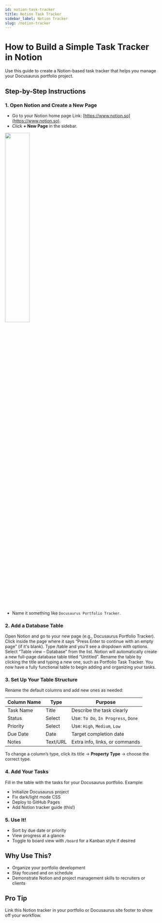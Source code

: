 ```yaml
---
id: notion-task-tracker
title: Notion Task Tracker
sidebar_label: Notion Tracker
slug: /notion-tracker
---
```


# How to Build a Simple Task Tracker in Notion

Use this guide to create a Notion-based task tracker that helps you manage your Docusaurus portfolio project.


## Step-by-Step Instructions

### 1. Open Notion and Create a New Page

- Go to your Notion home page Link: [https://www.notion.so](https://www.notion.so).
- Click **+ New Page** in the sidebar.

<img src="/img/TaskTracker_NewPage.png" width="40%"/>

- Name it something like `Docusaurus Portfolio Tracker`.


### 2. Add a Database Table
Open Notion and go to your new page (e.g., Docusaurus Portfolio Tracker).
Click inside the page where it says “Press Enter to continue with an empty page” (if it's blank).
Type /table and you’ll see a dropdown with options.
Select “Table view – Database” from the list.
Notion will automatically create a new full-page database table titled “Untitled”.
Rename the table by clicking the title and typing a new one, such as Portfolio Task Tracker.
You now have a fully functional table to begin adding and organizing your tasks.



### 3. Set Up Your Table Structure
Rename the default columns and add new ones as needed:

| Column Name     | Type           | Purpose                                      |
|-----------------|----------------|----------------------------------------------|
|  Task Name     | Title           | Describe the task clearly                   |
|  Status        | Select          | Use: `To Do`, `In Progress`, `Done`         |
|  Priority      | Select          | Use: `High`, `Medium`, `Low`                |
|  Due Date      | Date            | Target completion date                      |
|  Notes         | Text/URL        | Extra info, links, or commands              |

To change a column’s type, click its title → **Property Type** → choose the correct type.



### 4. Add Your Tasks
Fill in the table with the tasks for your Docusaurus portfolio. Example:

- Initialize Docusaurus project
- Fix dark/light mode CSS
- Deploy to GitHub Pages
- Add Notion tracker guide (this!)


### 5. Use It!
- Sort by due date or priority
- View progress at a glance
- Toggle to board view with `/board` for a Kanban style if desired


##  Why Use This?
- Organize your portfolio development
- Stay focused and on schedule
- Demonstrate Notion and project management skills to recruiters or clients


##  Pro Tip
Link this Notion tracker in your portfolio or Docusaurus site footer to show off your workflow.
